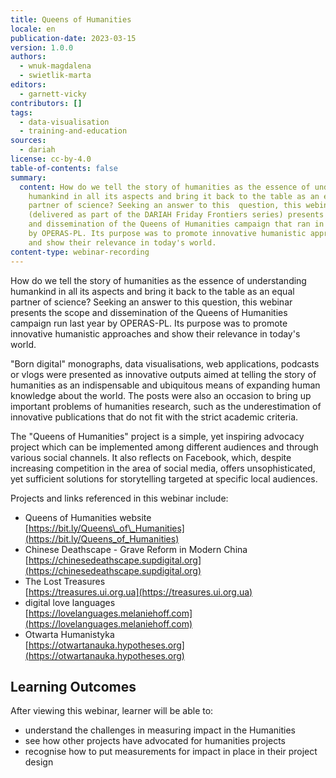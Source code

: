 ```yaml
---
title: Queens of Humanities
locale: en
publication-date: 2023-03-15
version: 1.0.0
authors:
  - wnuk-magdalena
  - swietlik-marta
editors:
  - garnett-vicky
contributors: []
tags:
  - data-visualisation
  - training-and-education
sources:
  - dariah
license: cc-by-4.0
table-of-contents: false
summary:
  content: How do we tell the story of humanities as the essence of understanding
    humankind in all its aspects and bring it back to the table as an equal
    partner of science? Seeking an answer to this  question, this webinar
    (delivered as part of the DARIAH Friday Frontiers series) presents the scope
    and dissemination of the Queens of Humanities campaign that ran in 2022, led
    by OPERAS-PL. Its purpose was to promote innovative humanistic approaches
    and show their relevance in today's world.
content-type: webinar-recording
---
```

How do we tell the story of humanities as the essence of understanding humankind in all its
aspects and bring it back to the table as an equal partner of science? Seeking an answer to this
question, this webinar presents the scope and dissemination of the Queens of Humanities campaign
run last year by OPERAS-PL. Its purpose was to promote innovative humanistic approaches and
show their relevance in today's world.

"Born digital" monographs, data visualisations, web applications, podcasts or vlogs were
presented as innovative outputs aimed at telling the story of humanities as an indispensable and
ubiquitous means of expanding human knowledge about the world. The posts were also an
occasion to bring up important problems of humanities research, such as the underestimation of
innovative publications that do not fit with the strict academic criteria.

The "Queens of Humanities" project is a simple, yet inspiring advocacy project which can be
implemented among different audiences and through various social channels. It also reflects on
Facebook, which, despite increasing competition in the area of social media, offers
unsophisticated, yet sufficient solutions for storytelling targeted at specific local audiences.

P﻿rojects and links referenced in this webinar include:

* Q﻿ueens of Humanities website\
  [https://bit.ly/Queens\_of\_Humanities](https://bit.ly/Queens_of_Humanities)
* C﻿hinese Deathscape - Grave Reform in Modern China\
  [https://chinesedeathscape.supdigital.org](https://chinesedeathscape.supdigital.org)
* T﻿he Lost Treasures\
  [https://treasures.ui.org.ua](https://treasures.ui.org.ua)
* d﻿igital love languages\
  [﻿﻿https://lovelanguages.melaniehoff.com](https://lovelanguages.melaniehoff.com)
* O﻿twarta Humanistyka\
  [https://otwartanauka.hypotheses.org](https://otwartanauka.hypotheses.org)

## L﻿earning Outcomes

A﻿fter viewing this webinar, learner will be able to:

* u﻿nderstand the challenges in measuring impact in the Humanities
* see how other projects have advocated for humanities projects
* r﻿ecognise how to put measurements for impact in place in their project design

<VideoCard provider="youtube" id="T3s2ZuGIMWs" title="Queens of Humanities" image="/assets/content/assets/en/resources/hosted/queens-of-humanities/queens-of-humanities-thumbnail-png" subtitle="Click here to view" />
